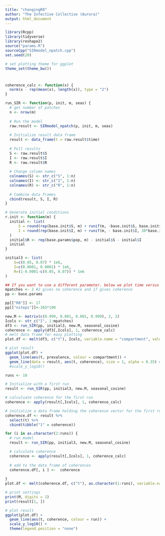 ```yaml
---
title: "changingR0"
author: "The Infective Collective (Aurora)"
output: html_document
---
```


```r
library(Rcpp)
library(tidyverse)
library(reshape2)
source("params.R")
sourceCpp("SIRmodel_npatch.cpp")
set.seed(20)

# set plotting theme for ggplot
theme_set(theme_bw())
```

#
```r
coherence_calc <- function(x) {
  norm(x - rep(mean(x), length(x)), type = "2")
}

run_SIR <- function(p, init, m, seas) {
  # get number of patches
  n <- nrow(m)
  
  # Run the model
  raw.result <- SIRmodel_npatch(p, init, m, seas)
  
  # Initialize result data frame
  result <- data_frame(t = raw.result$time)
  
  # Pull results
  S <- raw.result$S
  I <- raw.result$I
  R <- raw.result$R
  
  # Change column names
  colnames(S) <- str_c("S", 1:n)
  colnames(I) <- str_c("I", 1:n)
  colnames(R) <- str_c("R", 1:n)
  
  # Combine data frames 
  cbind(result, S, I, R) 
}

# Generate initial conditions
r.init <- function(m) { 
  initial <- list(
      S = round(rep(base.init$S, m) + runif(m, -base.init$S, base.init$S)),
      I = round(rep(base.init$I, m) + runif(m, - base.init$I, 30*base.init$I))
  )
  initial$R <- rep(base.params$pop, m) - initial$S - initial$I
  initial
}

initial3 <- list(
    S=c(0.05, 0.07) * 1e6,
    I=c(0.0001, 0.0001) * 1e6,
    R=(1-0.0001-c(0.05, 0.07)) * 1e6
)

```

```r
## If you want to use a different parameter. below we plot time versus incidence with different R_0 values
mpatches <- 2 #2 gives no coherence and 17 gives coherence
pp <- base.params

pp[["R0"]] <- 17
pp[["nsteps"]]<-365*100
```

```r
new.M <- matrix(c(0.999, 0.001, 0.001, 0.999), 2, 2)
Icols <- str_c("I", 1:mpatches)
df3 <- run_SIR(pp, initial3, new.M, seasonal_cosine)
coherence <- apply(df3[,Icols], 1, coherence_calc)
# melt data frame for easy plotting
plot.df <- melt(df3, c("t"), Icols, variable.name = "compartment", value.name = "prevalence")

# plot result
ggplot(plot.df) +
  geom_line(aes(t, prevalence, colour = compartment)) +
  geom_line(data = result, aes(t, coherence), size = 1, alpha = 0.35) #+
  #scale_y_log10()
```

```r
runs <- 10

# Initialize with a first run
result <- run_SIR(pp, initial3, new.M, seasonal_cosine)

# calculuate coherence for the first run
coherence <- apply(result[,Icols], 1, coherence_calc)

# initialize a data frame holding the coherence vector for the first run
coherence.df <- result %>%
  select(t) %>%
  cbind(tibble("1" = coherence))

for (i in as.character(2:runs)) {
  # run model
  result <- run_SIR(pp, initial3, new.M, seasonal_cosine)

  # calculate coherence
  coherence <- apply(result[,Icols], 1, coherence_calc)
  
  # add to the data frame of coherences
  coherence.df[, i ] <-  coherence
  
}
plot.df <- melt(coherence.df, c("t"), as.character(1:runs), variable.name = "run", value.name = "coherence")

# print settings
print(M, digits = 1)
print(result[1, ])

# plot result
ggplot(plot.df) +
  geom_line(aes(t, coherence, colour = run)) +
  scale_y_log10() +
  theme(legend.position = "none")
```
